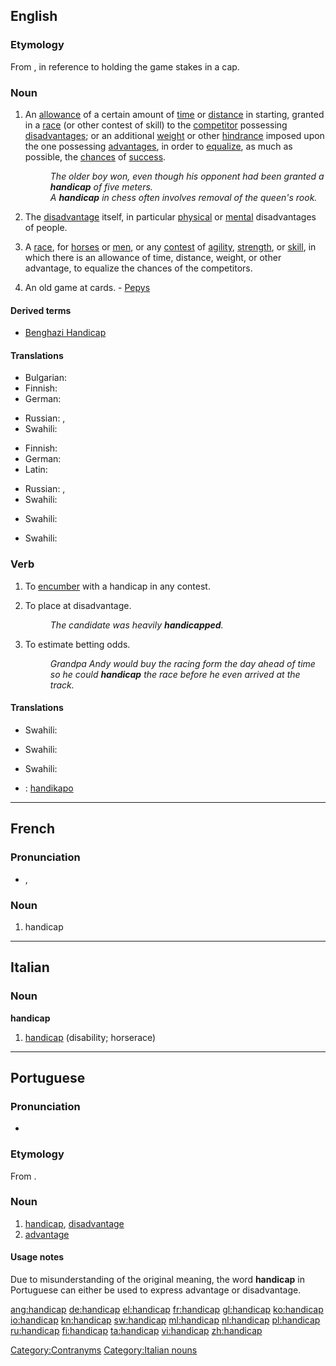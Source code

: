 ==English==

===Etymology===
From {{term|hand||lang=en}} {{term|in|lang=en}} {{term|cap||lang=en}}, in reference to holding the game stakes in a cap.

===Noun===
{{en-noun}}

# An [[allowance]] of a certain amount of [[time]] or [[distance]] in starting, granted in a [[race]] (or other contest of skill) to the [[competitor]] possessing [[disadvantage]]s; or an additional [[weight]] or other [[hindrance]] imposed upon the one possessing [[advantage]]s, in order to [[equalize]], as much as possible, the [[chances]] of [[success]].
#: ''The older boy won, even though his opponent had been granted a '''handicap''' of five meters.''
#: ''A '''handicap''' in chess often involves removal of the queen's rook.''
# {{context|sometimes considered offensive}} The [[disadvantage]] itself, in particular [[physical]] or [[mental]] disadvantages of people. 
# A [[race]], for [[horses]] or [[men]], or any [[contest]] of [[agility]], [[strength]], or [[skill]], in which there is an allowance of time, distance, weight, or other advantage, to equalize the chances of the competitors.
# {{obsolete|card game}} An old game at cards. - [[Pepys]]

====Derived terms====
* [[Benghazi Handicap]]

====Translations====
{{trans-top|allowance granted in a race to the competitor}}
* Bulgarian: {{t+|bg|аванс|m|tr=aváns}}
* Finnish: {{t|fi|tasoitus}}
* German: {{t+|de|Vorsprung|m}}
{{trans-mid}}
* Russian: {{t|ru|фора|f|tr=fóra}}, {{t|ru|гандикап|m|tr=gandikáp}}
* Swahili: {{t+|sw|kilema|xs=Swahili}}
{{trans-bottom}}

{{trans-top|disadvantage, in particular physical or mental disadvantages of people}}
* Finnish: {{t+|fi|vamma}}
* German: {{t+|de|Behinderung|m}}
* Latin: {{t-|la|impedimentum|n}}
{{trans-mid}}
* Russian: {{t+|ru|недостаток|m|tr=n'edostátok}}, {{t|ru|увечье|n|tr=uv'éčje}}
* Swahili: {{t+|sw|kilema|xs=Swahili}}
{{trans-bottom}}

{{trans-top|race}}
* Swahili: {{t+|sw|kilema|xs=Swahili}}
{{trans-mid}}
{{trans-bottom}}

{{trans-top|card game}}
* Swahili: {{t+|sw|kilema|xs=Swahili}}
{{trans-mid}}
{{trans-bottom}}

===Verb===
{{en-verb|handicap|p|ed}}

# {{transitive}} To [[encumber]] with a handicap in any contest.
# {{transitive|by extension}} To place at disadvantage.
#: ''The candidate was heavily '''handicapped'''.''
# To estimate betting odds.
#: ''Grandpa Andy would buy the racing form the day ahead of time so he could '''handicap''' the race before he even arrived at the track.''

====Translations====
{{trans-top|to encumber}}
* Swahili: {{t+|sw|kilema|xs=Swahili}}
{{trans-mid}}
{{trans-bottom}}

{{trans-top|to place at disadvantage}}
* Swahili: {{t+|sw|kilema|xs=Swahili}}
{{trans-mid}}
{{trans-bottom}}

{{trans-top|to estimate betting odds}}
* Swahili: {{t+|sw|kilema|xs=Swahili}}
{{trans-mid}}
{{trans-bottom}}

{{checktrans-top}}
* {{ttbc|Ido}}: [[handikapo]]
{{trans-mid}}
{{trans-bottom}}

[[Category:Contranyms]]

----

==French==

===Pronunciation===
* {{IPA|/hɑ̃.di.kap/|lang=fr}}, {{SAMPA|/hA~.di.kap/}}

===Noun===
{{fr-noun|m}}

# handicap

----

==Italian==

===Noun===
'''handicap''' {{m|inv}}

# [[#English|handicap]] (disability; horserace)

[[Category:Italian nouns]]

----

==Portuguese==

===Pronunciation===
* {{hyphenation|han|di|cap}}

===Etymology===
From {{etyl|en|pt}} {{term|handicap|lang=en}}.

===Noun===
{{pt-noun-m-unc}}

# [[handicap]], [[disadvantage]]
# [[advantage]]

====Usage notes====
Due to misunderstanding of the original meaning, the word '''handicap''' in Portuguese can either be used to express advantage or disadvantage.

[[ang:handicap]]
[[de:handicap]]
[[el:handicap]]
[[fr:handicap]]
[[gl:handicap]]
[[ko:handicap]]
[[io:handicap]]
[[kn:handicap]]
[[sw:handicap]]
[[ml:handicap]]
[[nl:handicap]]
[[pl:handicap]]
[[ru:handicap]]
[[fi:handicap]]
[[ta:handicap]]
[[vi:handicap]]
[[zh:handicap]]
